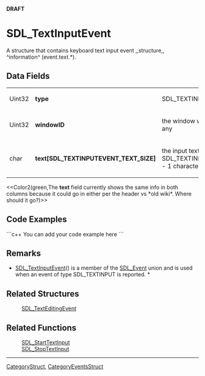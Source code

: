 <!-- pragma section-numbers off -->
<!-- pragma disable-camelcase -->
'''DRAFT'''

= SDL_TextInputEvent =
A structure that contains keyboard text input event ,,structure,, ^information^ (event.text.*).


== Data Fields ==
{|
|Uint32
|'''type'''
|SDL_TEXTINPUT
|-
|Uint32
|'''windowID'''
|the window with keyboard focus, if any
|-
|char
|'''text[SDL_TEXTINPUTEVENT_TEXT_SIZE]'''
|the input text; *at most SDL_TEXTINPUTEVENT_TEXT_SIZE - 1 characters*
|}
<<Color2(green,The '''text''' field currently shows the same info in both columns because it could go in either per the header vs *old wiki*.  Where should it go?)>>

== Code Examples ==
```c++
You can add your code example here
```

== Remarks ==
* [[SDL_TextInputEvent]]() is a member of the [[SDL_Event]] union and is used when an event of type SDL_TEXTINPUT is reported. *

== Related Structures ==
:[[SDL_TextEditingEvent]]

== Related Functions ==
:[[SDL_StartTextInput]]
:[[SDL_StopTextInput]]

----
[[CategoryStruct]], [[CategoryEventsStruct]]

